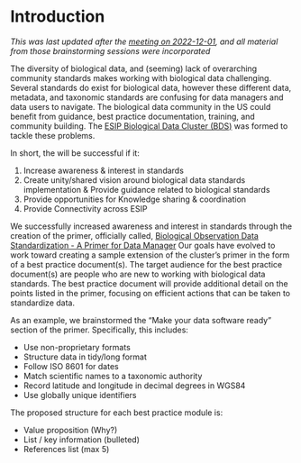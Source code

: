 # Introduction

*This was last updated after the [meeting on 2022-12-01](https://docs.google.com/document/d/1cBQEy_-MNYm8SBN-0iY_X2esd6MSM-pZE_MZD6rv0Do/edit#), and all material from those brainstorming sessions were incorporated*

The diversity of biological data, and (seeming) lack of overarching community standards makes working with biological data challenging. Several standards do exist for biological data, however these different data, metadata, and taxonomic standards are confusing for data managers and data users to navigate. The biological data community in the US could benefit from guidance, best practice documentation, training, and community building. The [ESIP Biological Data Cluster (BDS)](https://wiki.esipfed.org/Biological_Data_Standards_Cluster) was formed to tackle these problems.

In short, the will be successful if it:

1. Increase awareness & interest in standards
1. Create unity/shared vision around biological data standards implementation & Provide guidance related to biological standards
1. Provide opportunities for Knowledge sharing & coordination 
1. Provide Connectivity across ESIP

We successfully increased awareness and interest in standards through the creation of the primer, officially called, [Biological Observation Data Standardization - A Primer for Data Manager](https://doi.org/10.6084/m9.figshare.16806712.v1) Our goals have evolved to work toward creating a sample extension of the cluster’s primer in the form of a best practice document(s). The target audience for the best practice document(s) are people who are new to working with biological data standards. The best practice document will provide additional detail on the points listed in the primer, focusing on efficient actions that can be taken to standardize data.

\newpage

As an example, we brainstormed the “Make your data software ready” section of the primer. Specifically, this includes:


- Use non-proprietary formats
- Structure data in tidy/long format
- Follow ISO 8601 for dates
- Match scientific names to a taxonomic authority
- Record latitude and longitude in decimal degrees in WGS84
- Use globally unique identifiers

The proposed structure for each best practice module is:

- Value proposition (Why?)
- List / key information (bulleted) 
- References list (max 5)